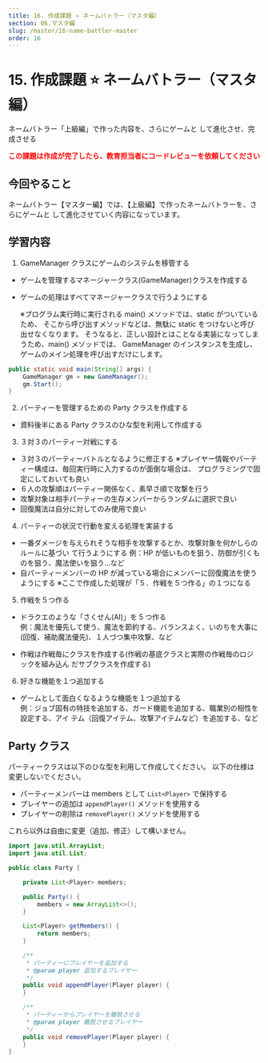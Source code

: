 ```yaml
---
title: 16. 作成課題 ⭐ ネームバトラー（マスタ編）
section: 06.マスタ編
slug: /master/16-name-battler-master
order: 16
---
```


# 15. 作成課題 ⭐ ネームバトラー（マスタ編）

<p class="game-content">ネームバトラー「上級編」で作った内容を、さらにゲームと
して進化させ、完成させる</p>

<strong style="color: #ff0000;">
  この課題は作成が完了したら、教育担当者にコードレビューを依頼してください
</strong>

## 今回やること

ネームバトラー【マスター編】では、【上級編】で作ったネームバトラーを、さらにゲームと
して進化させていく内容になっています。

## 学習内容

1. GameManager クラスにゲームのシステムを移管する

- ゲームを管理するマネージャークラス(GameManager)クラスを作成する
- ゲームの処理はすべてマネージャークラスで行うようにする

  ※プログラム実行時に実行される main() メソッドでは、static がついているため、
  そこから呼び出すメソッドなどは、無駄に static をつけないと呼び出せなくなります。
  そうなると、正しい設計とはことなる実装になってしまうため、main() メソッドでは、
  GameManager のインスタンスを生成し、ゲームのメイン処理を呼び出すだけにします。

```java
public static void main(String[] args) {
    GameManager gm = new GameManager();
    gm.Start();
}
```

2. パーティーを管理するための Party クラスを作成する

- 資料後半にある Party クラスのひな型を利用して作成する

3. ３対３のパーティー対戦にする

- ３対３のパーティーバトルとなるように修正する
  ※プレイヤー情報やパーティー構成は、毎回実行時に入力するのが面倒な場合は、
  プログラミングで固定にしておいても良い
- ６人の攻撃順はパーティー関係なく、素早さ順で攻撃を行う
- 攻撃対象は相手パーティーの生存メンバーからランダムに選択で良い
- 回復魔法は自分に対してのみ使用で良い

4. パーティーの状況で行動を変える処理を実装する

- 一番ダメージを与えられそうな相手を攻撃するとか、攻撃対象を何かしらのルールに基づい
  て行うようにする
  例：HP が低いものを狙う、防御が引くものを狙う、魔法使いを狙う…など
- 自パーティーメンバーの HP が減っている場合にメンバーに回復魔法を使うようにする
  ※ここで作成した処理が「５．作戦を５つ作る」の１つになる

5. 作戦を５つ作る

- ドラクエのような「さくせん(AI)」を 5 つ作る  
  例：魔法を優先して使う、魔法を節約する、バランスよく、いのちを大事に(回復、補助魔法優先)、１人づつ集中攻撃、など

- 作戦は作戦毎にクラスを作成する(作戦の基底クラスと実際の作戦毎のロジックを組み込ん
  だサブクラスを作成する)

6. 好きな機能を１つ追加する

- ゲームとして面白くなるような機能を１つ追加する  
  例：ジョブ固有の特技を追加する、ガード機能を追加する、職業別の相性を設定する、アイ
  テム（回復アイテム、攻撃アイテムなど）を追加する、など

## Party クラス

パーティークラスは以下のひな型を利用して作成してください。
以下の仕様は変更しないでください。

- パーティーメンバーは members として ` List<Player> ` で保持する
- プレイヤーの追加は ` appendPlayer() ` メソッドを使用する
- プレイヤーの削除は ` removePlayer() ` メソッドを使用する

これら以外は自由に変更（追加、修正）して構いません。

```java
import java.util.ArrayList;
import java.util.List;

public class Party {

    private List<Player> members;

    public Party() {
        members = new ArrayList<>();
    }

    List<Player> getMembers() {
        return members;
    }

    /**
     * パーティーにプレイヤーを追加する
     * @param player 追加するプレイヤー
     */
    public void appendPlayer(Player player) {
    }

    /**
     * パーティーからプレイヤーを離脱させる
     * @param player 離脱させるプレイヤー
     */
    public void removePlayer(Player player) {
    }
}
```
